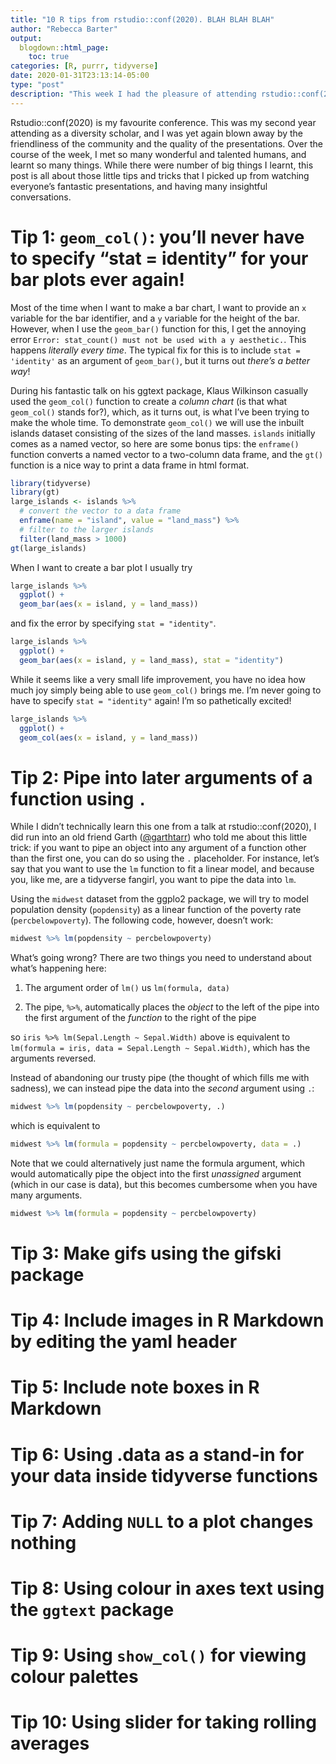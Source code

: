 ```yaml
---
title: "10 R tips from rstudio::conf(2020). BLAH BLAH BLAH"
author: "Rebecca Barter"
output:
  blogdown::html_page:
    toc: true
categories: [R, purrr, tidyverse]
date: 2020-01-31T23:13:14-05:00
type: "post" 
description: "This week I had the pleasure of attending rstudio::conf(2020) in San Francisco. Throughout the course of the week I met many wonderful people and learnt many things. This post covers some of the smaller tips and tricks that I learnt throughout the conference." 
---
```



Rstudio::conf(2020) is my favourite conference. This was my second year attending as a diversity scholar, and I was yet again blown away by the friendliness of the community and the quality of the presentations. Over the course of the week, I met so many wonderful and talented humans, and learnt so many things. While there were number of big things I learnt, this post is all about those little tips and tricks that I picked up from watching everyone's fantastic presentations, and having many insightful conversations. 


# Tip 1: `geom_col()`: you'll never have to specify "stat = identity" for your bar plots ever again!

Most of the time when I want to make a bar chart, I want to provide an `x` variable for the bar identifier, and a `y` variable for the height of the bar. However, when I use the `geom_bar()` function for this, I get the annoying error `Error: stat_count() must not be used with a y aesthetic.`. This happens *literally every time*. The typical fix for this is to include `stat = 'identity'` as an argument of `geom_bar()`, but it turns out *there's a better way*!

During his fantastic talk on his ggtext package, Klaus Wilkinson casually used the `geom_col()` function to create a *column chart* (is that what `geom_col()` stands for?), which, as it turns out, is what I've been trying to make the whole time. To demonstrate `geom_col()` we will use the inbuilt islands dataset consisting of the sizes of the land masses. `islands` initially comes as a named vector, so here are some bonus tips: the `enframe()` function converts a named vector to a two-column data frame, and the `gt()` function is a nice way to print a data frame in html format.

```r
library(tidyverse)
library(gt)
large_islands <- islands %>%
  # convert the vector to a data frame
  enframe(name = "island", value = "land_mass") %>%
  # filter to the larger islands
  filter(land_mass > 1000)  
gt(large_islands)
```


When I want to create a bar plot I usually try 

```r
large_islands %>%
  ggplot() +
  geom_bar(aes(x = island, y = land_mass))
```

and fix the error by specifying `stat = "identity"`. 

```r
large_islands %>%
  ggplot() +
  geom_bar(aes(x = island, y = land_mass), stat = "identity")
```

While it seems like a very small life improvement, you have no idea how much joy simply being able to use `geom_col()` brings me. I'm never going to have to specify `stat = "identity"` again! I'm so pathetically excited!

```r
large_islands %>%
  ggplot() +
  geom_col(aes(x = island, y = land_mass))
```


# Tip 2: Pipe into later arguments of a function using `.`

While I didn't technically learn this one from a talk at rstudio::conf(2020), I did run into an old friend Garth ([@garthtarr](https://twitter.com/garthtarr)) who told me about this little trick: if you want to pipe an object into any argument of a function other than the first one, you can do so using the `.` placeholder. For instance, let's say that you want to use the `lm` function to fit a linear model, and because you, like me, are a tidyverse fangirl, you want to pipe the data into `lm`. 

Using the `midwest` dataset from the ggplo2 package, we will try to model population density (`popdensity`) as a linear function of the poverty rate (`percbelowpoverty`). The following code, however, doesn't work:

```r
midwest %>% lm(popdensity ~ percbelowpoverty)
```


What's going wrong? There are two things you need to understand about what's happening here:

1. The argument order of `lm()` us `lm(formula, data)`

1. The pipe, `%>%`, automatically places the *object* to the left of the pipe into the first argument of the *function* to the right of the pipe

so `iris %>% lm(Sepal.Length ~ Sepal.Width)` above is equivalent to `lm(formula = iris, data = Sepal.Length ~ Sepal.Width)`, which has the arguments reversed.

Instead of abandoning our trusty pipe (the thought of which fills me with sadness), we can instead pipe the data into the *second* argument using `.`: 

```r
midwest %>% lm(popdensity ~ percbelowpoverty, .)
```


which is equivalent to

```r
midwest %>% lm(formula = popdensity ~ percbelowpoverty, data = .)
```


Note that we could alternatively just name the formula argument, which would automatically pipe the object into the first *unassigned* argument (which in our case is data), but this becomes cumbersome when you have many arguments. 

```r
midwest %>% lm(formula = popdensity ~ percbelowpoverty)
```




# Tip 3: Make gifs using the gifski package





# Tip 4: Include images in R Markdown by editing the yaml header



# Tip 5: Include note boxes in R Markdown


# Tip 6: Using .data as a stand-in for your data inside tidyverse functions



# Tip 7: Adding `NULL` to a plot changes nothing


# Tip 8: Using colour in axes text using the `ggtext` package


# Tip 9: Using `show_col()` for viewing colour palettes


# Tip 10: Using slider for taking rolling averages



